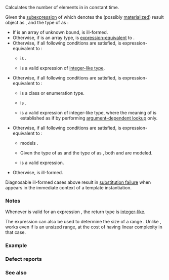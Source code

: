 {{cpp/ranges/title|size}}
{{cpp/ranges/navbar}}

{{dcl begin}}
{{dcl header|ranges}}
{{dcl header|iterator}}
{{dcl|notes={{mark custpt}}|since=c++20|1=
inline namespace /* unspecified */ {
    inline constexpr auto size = /* unspecified */;
}
}}
{{dcl h|Call signature}}
{{dcl|since=c++20|1=
template&lt; class T &gt;
    requires /* see below */
constexpr auto size( T&amp;&amp; t );
}}
{{dcl end}}

Calculates the number of elements in {{c|t}} in constant time.

Given the [[cpp/language/expressions#Full-expressions|subexpression]] of which {{c|t}} denotes the (possibly [[cpp/language/implicit conversion#Temporary materialization|materialized]]) result object as {{c|E}}, and the type of {{c|E}} as {{tt|T}}:
* If {{tt|T}} is an array of unknown bound, {{c|ranges::size(E)}} is ill-formed.
* Otherwise, if {{tt|T}} is an array type, {{c|ranges::size(E)}} is [[cpp/language/expressions#Expression-equivalence|expression-equivalent]] to {{rev inl|until=c++23|{{box|{{lti|cpp/standard library/decay-copy}}{{sep}}{{c/core|(std::extent_v&lt;T&gt;)}}}}}}{{rev inl|since=c++23|{{c|auto(std::extent_v&lt;T&gt;)}}}}.
* Otherwise, if all following conditions are satisfied, {{c|ranges::size(E)}} is expression-equivalent to {{rev inl|until=c++23|{{box|{{lti|cpp/standard library/decay-copy}}{{sep}}{{c/core|(t.size())}}}}}}{{rev inl|since=c++23|{{c|auto(t.size())}}}}:
** {{c|ranges::disable_sized_range&lt;std::remove_cv_t&lt;T&gt;&gt;}} is {{c|false}}.
** {{rev inl|until=c++23|{{box|{{lti|cpp/standard library/decay-copy}}{{sep}}{{c/core|(t.size())}}}}}}{{rev inl|since=c++23|{{c|auto(t.size())}}}} is a valid expression of [[cpp/iterator/is-integer-like|integer-like type]].
* Otherwise, if all following conditions are satisfied, {{c|ranges::size(E)}} is expression-equivalent to {{rev inl|until=c++23|{{box|{{lti|cpp/standard library/decay-copy}}{{sep}}{{c/core|(size(t))}}}}}}{{rev inl|since=c++23|{{c|auto(size(t))}}}}:
** {{tt|T}} is a class or enumeration type.
** {{c|ranges::disable_sized_range&lt;std::remove_cv_t&lt;T&gt;&gt;}} is {{c|false}}.
** {{rev inl|until=c++23|{{box|{{lti|cpp/standard library/decay-copy}}{{sep}}{{c/core|(size(t))}}}}}}{{rev inl|since=c++23|{{c|auto(size(t))}}}} is a valid expression of integer-like type, where the meaning of {{tt|size}} is established as if by performing [[cpp/language/adl|argument-dependent lookup]] only.
* Otherwise, if all following conditions are satisfied, {{c|ranges::size(E)}} is expression-equivalent to {{box|{{lsi|cpp/ranges#to-unsigned-like}}{{sep}}{{c/core|(ranges::end(t) - ranges::begin(t))}}}}:
** {{tt|T}} models {{lconcept|forward_range}}.
** Given the type of {{c|ranges::begin(t)}} as {{tt|I}} and the type of {{c|ranges::end(t)}} as {{tt|S}}, both {{box/core|{{lconcept|sized_sentinel_for}}{{c/core|&lt;S, I&gt;}}}} and {{box/core|{{lconcept|forward_iterator}}{{c/core|&lt;I&gt;}}}} are modeled.
** {{box|{{lsi|cpp/ranges#to-unsigned-like}}{{sep}}{{c/core|(ranges::end(t) - ranges::begin(t))}}}} is a valid expression.
* Otherwise, {{c|ranges::size(E)}} is ill-formed.

Diagnosable ill-formed cases above result in [[cpp/language/sfinae|substitution failure]] when {{c|ranges::size(E)}} appears in the immediate context of a template instantiation.

{{cpp/ranges/cpo}}

===Notes===
Whenever {{c|ranges::size(e)}} is valid for an expression {{c|e}}, the return type is [[cpp/iterator/is-integer-like|integer-like]].

{{cpp/ranges/prv}}

The expression {{c|ranges::distance(e)}} can also be used to determine the size of a range {{c|e}}. Unlike {{c|ranges::size(e)}}, {{c|ranges::distance(e)}} works even if {{c|e}} is an unsized range, at the cost of having linear complexity in that case.

===Example===
{{example
|
|code=
#include &lt;iostream&gt;
#include &lt;ranges&gt;
#include &lt;type_traits&gt;
#include &lt;vector&gt;

int main()
{
    auto v = std::vector&lt;int&gt;{};
    std::cout &lt;&lt; "ranges::size(v) == " &lt;&lt; std::ranges::size(v) &lt;&lt; '\n';
    
    auto il = {7};     // std::initializer_list
    std::cout &lt;&lt; "ranges::size(il) == " &lt;&lt; std::ranges::size(il) &lt;&lt; '\n';
    
    int array[]{4, 5}; // array has a known bound
    std::cout &lt;&lt; "ranges::size(array) == " &lt;&lt; std::ranges::size(array) &lt;&lt; '\n';
    
    static_assert(std::is_signed_v&lt;decltype(std::ranges::size(v))&gt; == false);
}
|output=
ranges::size(v) == 0
ranges::size(il) == 1
ranges::size(array) == 2
}}

===Defect reports===
{{dr list begin}}
{{dr list item|paper=P2602R2|std=C++20|before=there's machinery to prohibit certain non-member {{tt|size}} found by [[cpp/language/adl|ADL]]|after=removed such machinery}}
{{dr list end}}

===See also===
{{dsc begin}}
{{dsc inc|cpp/ranges/dsc ssize}}
{{dsc inc|cpp/ranges/dsc sized_range}}
{{dsc inc|cpp/iterator/ranges/dsc distance}}
{{dsc inc|cpp/iterator/dsc size}}
{{dsc end}}

{{langlinks|de|es|ja|ru|zh}}